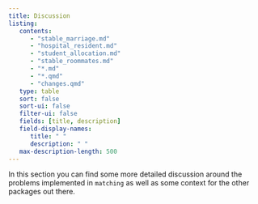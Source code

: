 ```yaml
---
title: Discussion
listing:
   contents:
      - "stable_marriage.md"
      - "hospital_resident.md"
      - "student_allocation.md"
      - "stable_roommates.md"
      - "*.md"
      - "*.qmd"
      - "changes.qmd"
   type: table
   sort: false
   sort-ui: false
   filter-ui: false
   fields: [title, description]
   field-display-names:
      title: " "
      description: " "
   max-description-length: 500
---
```


In this section you can find some more detailed discussion around the problems
implemented in `matching` as well as some context for the other packages out
there.

<br>